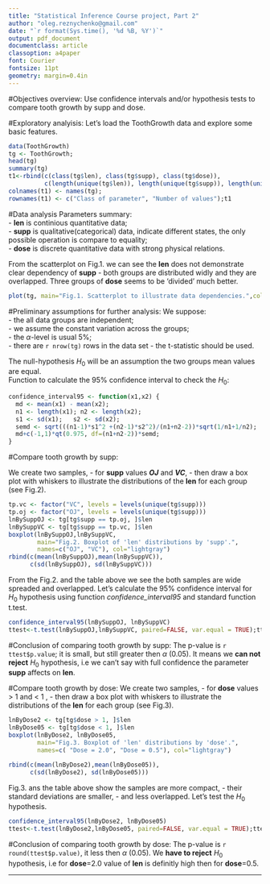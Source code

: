 ```yaml
---
title: "Statistical Inference Course project, Part 2"
author: "oleg.reznychenko@gmail.com"
date: "`r format(Sys.time(), '%d %B, %Y')`"
output: pdf_document
documentclass: article
classoption: a4paper
font: Courier
fontsize: 11pt
geometry: margin=0.4in
---
```


#Objectives overview: 
Use confidence intervals and/or hypothesis tests to compare tooth growth by supp and dose.

#Exploratory analyisis:
Let's load the ToothGrowth data and explore some basic features.
```r
data(ToothGrowth)
tg <- ToothGrowth;
head(tg)
summary(tg)
t1<-rbind(c(class(tg$len), class(tg$supp), class(tg$dose)),
          c(length(unique(tg$len)), length(unique(tg$supp)), length(unique(tg$dose))));
colnames(t1) <- names(tg);
rownames(t1) <- c("Class of parameter", "Number of values");t1
```

#Data analysis
Parameters summary:      
 - **len** is continious quantitative data;     
 - **supp** is qualitative(categorical) data, indicate different states, the only possible operation is compare to equality;     
 - **dose** is discrete quantitative data with strong physical relations.     
 
From the scatterplot on Fig.1. we can see the **len** does not demonstrate clear dependency of **supp** - both groups are distributed widly and they are overlapped. Three groups of **dose** seems to be 'divided' much better. 

```r
plot(tg, main="Fig.1. Scatterplot to illustrate data dependencies.",col="blue")
```
 
#Preliminary assumptions for further analysis:
We suppose:      
 - the all data groups are independent;    
 - we assume the constant variation across the groups;  
 - the $\alpha$-level is usual 5%;    
 - there are `r nrow(tg)` rows in the data set - the t-statistic should be used.     
 
The null-hypothesis $H_0$ will be an assumption the two groups mean values are equal.    
Function to calculate the 95% confidence interval to check the $H_0$:
```r
confidence_interval95 <- function(x1,x2) {
  md <- mean(x1) - mean(x2);
  n1 <- length(x1); n2 <- length(x2);
  s1 <- sd(x1);   s2 <- sd(x2);
  semd <- sqrt(((n1-1)*s1^2 +(n2-1)*s2^2)/(n1+n2-2))*sqrt(1/n1+1/n2);
  md+c(-1,1)*qt(0.975, df=(n1+n2-2))*semd;
}
```

#Compare tooth growth by supp:

We create two samples, - for **supp** values ***OJ*** and ***VC***, - then draw a box plot with whiskers to illustrate the distributions of the **len** for each group (see Fig.2). 
```r
tp.vc <- factor("VC", levels = levels(unique(tg$supp)))
tp.oj <- factor("OJ", levels = levels(unique(tg$supp)))
lnBySuppOJ <- tg[tg$supp == tp.oj, ]$len
lnBySuppVC <- tg[tg$supp == tp.vc, ]$len
boxplot(lnBySuppOJ,lnBySuppVC, 
        main="Fig.2. Boxplot of 'len' distributions by 'supp'.", 
        names=c("OJ", "VC"), col="lightgray")
rbind(c(mean(lnBySuppOJ),mean(lnBySuppVC)),
      c(sd(lnBySuppOJ), sd(lnBySuppVC)))
```

From the Fig.2. and the table above we see the both samples are wide spreaded and overlapped. Let's calculate the 95% confidence interval for $H_0$ hypothesis using function *confidence_interval95* and standard function t.test.
```r
confidence_interval95(lnBySuppOJ, lnBySuppVC)
ttest<-t.test(lnBySuppOJ,lnBySuppVC, paired=FALSE, var.equal = TRUE);ttest
```
#Conclusion of comparing tooth growth by supp:
The p-value is `r ttest$p.value`; it is small, but still greater then $\alpha$ (0.05). It means we **can not reject** $H_0$ hypothesis, i.e we can't say with full confidence the parameter **supp** affects on **len**. 

#Compare tooth growth by dose:
We create two samples, - for **dose** values > 1 and < 1 , - then draw a box plot with whiskers to illustrate the distributions of the **len** for each group (see Fig.3).
```r
lnByDose2 <- tg[tg$dose > 1, ]$len
lnByDose05 <- tg[tg$dose < 1, ]$len
boxplot(lnByDose2, lnByDose05,
        main="Fig.3. Boxplot of 'len' distributions by 'dose'.", 
        names=c( "Dose = 2.0", "Dose = 0.5"), col="lightgray")

rbind(c(mean(lnByDose2),mean(lnByDose05)),
      c(sd(lnByDose2), sd(lnByDose05)))
```
Fig.3. ans the table above show the samples are more compact, - their standard deviations are smaller, - and less overlapped. Let's test the $H_0$ hypothesis.
```r
confidence_interval95(lnByDose2, lnByDose05)
ttest<-t.test(lnByDose2,lnByDose05, paired=FALSE, var.equal = TRUE);ttest
```
#Conclusion of comparing tooth growth by dose: 
The p-value is `r round(ttest$p.value)`, it less then $\alpha$ (0.05). We **have to reject** $H_0$ hypothesis, i.e  for **dose**=2.0 value of **len** is definitly high then for **dose**=0.5. 


-----------------------------------------------------------------------
